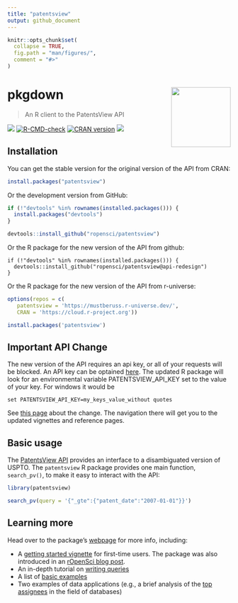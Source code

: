 ```yaml
---
title: "patentsview"
output: github_document
---
```


```r
knitr::opts_chunk$set(
  collapse = TRUE,
  fig.path = "man/figures/",
  comment = "#>"
)
```

# pkgdown <img src="man/figures/logo.png" align="right" height="134.5" />
> An R client to the PatentsView API

[![](http://badges.ropensci.org/112_status.svg)](https://github.com/ropensci/software-review/issues/112)
[![R-CMD-check](https://github.com/ropensci/patentsview/workflows/R-CMD-check/badge.svg)](https://github.com/ropensci/patentsview/actions)
[![CRAN version](http://www.r-pkg.org/badges/version/patentsview)](https://cran.r-project.org/package=patentsview)
[![](https://mustberuss.r-universe.dev/badges/patentsview)](https://mustberuss.r-universe.dev/ui#package:patentsview)

## Installation

You can get the stable version for the original version of the API from CRAN:

```r
install.packages("patentsview")
```

Or the development version from GitHub:

```r
if (!"devtools" %in% rownames(installed.packages())) {
  install.packages("devtools")
}

devtools::install_github("ropensci/patentsview")
```
Or the R package for the new version of the API from github:
```
if (!"devtools" %in% rownames(installed.packages())) {
  devtools::install_github("ropensci/patentsview@api-redesign")
}
```
Or the R package for the new version of the API from r-universe:

```r
options(repos = c(
   patentsview = 'https://mustberuss.r-universe.dev/',
   CRAN = 'https://cloud.r-project.org'))

install.packages('patentsview')
```
## Important API Change

The new version of the API requires an api key, or all of your requests will be blocked.  An API key can be optained [here](https://patentsview.org/apis/keyrequest).  The updated R package will look for an environmental variable PATENTSVIEW_API_KEY set to the value of your key. For windows it would be
```
set PATENTSVIEW_API_KEY=my_keys_value_without quotes
```

See [this page](https://mustberuss.github.io/patentsview/articles/api-changes.html) about the change. The navigation there will get you to the updated vignettes and reference pages.

## Basic usage

The [PatentsView API](https://patentsview.org/apis/api-endpoints) provides an interface to a disambiguated version of USPTO. The `patentsview` R package provides one main function, `search_pv()`, to make it easy to interact with the API:

```r
library(patentsview)

search_pv(query = '{"_gte":{"patent_date":"2007-01-01"}}')
```

## Learning more

Head over to the package's [webpage](https://docs.ropensci.org/patentsview/index.html) for more info, including:

* A [getting started vignette](https://docs.ropensci.org/patentsview/articles/getting-started.html) for first-time users. The package was also introduced in an [rOpenSci blog post](https://ropensci.org/blog/2017/09/19/patentsview/).
* An in-depth tutorial on [writing queries](https://docs.ropensci.org/patentsview/articles/writing-queries.html)
* A list of [basic examples](https://docs.ropensci.org/patentsview/articles/examples.html)
* Two examples of data applications (e.g., a brief analysis of the [top assignees](https://docs.ropensci.org/patentsview/articles/top-assignees.html) in the field of databases)

